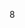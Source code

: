 8<!--
--><noinclude>
{{template doc}}
<!-- Add categories and interwikis to the /doc subpage, not here! -->
</noinclude>